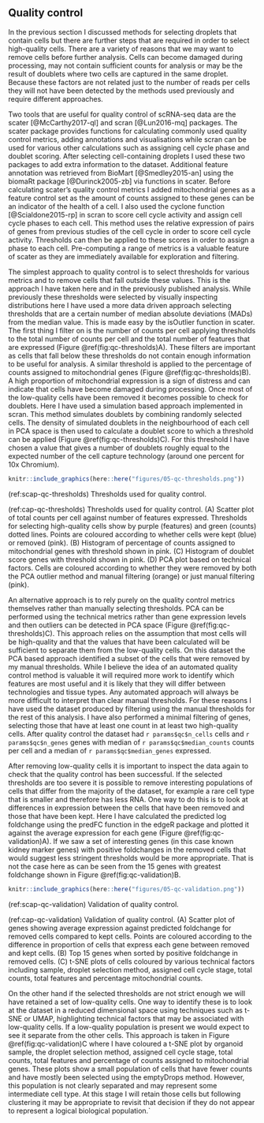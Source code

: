 ## Quality control

In the previous section I discussed methods for selecting droplets that contain
cells but there are further steps that are required in order to select
high-quality cells. There are a variety of reasons that we may want to remove
cells before further analysis. Cells can become damaged during processing, may
not contain sufficient counts for analysis or may be the result of doublets
where two cells are captured in the same droplet. Because these factors are not
related just to the number of reads per cells they will not have been detected
by the methods used previously and require different approaches.

Two tools that are useful for quality control of scRNA-seq data are the scater
[@McCarthy2017-ql] and scran [@Lun2016-mq] packages. The scater package
provides functions for calculating commonly used quality control metrics,
adding annotations and visualisations while scran can be used for various other
calculations such as assigning cell cycle phase and doublet scoring. After
selecting cell-containing droplets I used these two packages to add extra
information to the dataset. Additional feature annotation was retrieved from
BioMart [@Smedley2015-an] using the biomaRt package [@Durinck2005-zb] via
functions in scater. Before calculating scater's quality control metrics I
added mitochondrial genes as a feature control set as the amount of counts
assigned to these genes can be an indicator of the health of a cell. I also
used the cyclone function [@Scialdone2015-rp] in scran to score cell cycle
activity and assign cell cycle phases to each cell. This method uses the
relative expression of pairs of genes from previous studies of the cell cycle
in order to score cell cycle activity. Thresholds can then be applied to these
scores in order to assign a phase to each cell. Pre-computing a range of
metrics is a valuable feature of scater as they are immediately available for
exploration and filtering.

The simplest approach to quality control is to select thresholds for various
metrics and to remove cells that fall outside these values. This is the
approach I have taken here and in the previously published analysis. While
previously these thresholds were selected by visually inspecting distributions
here I have used a more data driven approach selecting thresholds that are a
certain number of median absolute deviations (MADs) from the median value. This
is made easy by the isOutlier function in scater. The first thing I filter on
is the number of counts per cell applying thresholds to the total number of
counts per cell and the total number of features that are expressed (Figure
\@ref(fig:qc-thresholds)A). These filters are important as cells that fall
below these thresholds do not contain enough information to be useful for
analysis. A similar threshold is applied to the percentage of counts assigned
to mitochondrial genes (Figure \@ref(fig:qc-thresholds)B). A high proportion of
mitochondrial expression is a sign of distress and can indicate that cells have
become damaged during processing. Once most of the low-quality cells have been
removed it becomes possible to check for doublets. Here I have used a
simulation based approach implemented in scran. This method simulates doublets
by combining randomly selected cells. The density of simulated doublets in the
neighbourhood of each cell in PCA space is then used to calculate a doublet
score to which a threshold can be applied (Figure \@ref(fig:qc-thresholds)C).
For this threshold I have chosen a value that gives a number of doublets
roughly equal to the expected number of the cell capture technology (around one
percent for 10x Chromium).

```r
knitr::include_graphics(here::here("figures/05-qc-thresholds.png"))
```

(ref:scap-qc-thresholds) Thresholds used for quality control.

(ref:cap-qc-thresholds) Thresholds used for quality control. (A) Scatter plot of total counts per cell against number of features expressed. Thresholds for selecting high-quality cells show by purple (features) and green (counts) dotted lines. Points are coloured according to whether cells were kept (blue) or removed (pink). (B) Histogram of percentage of counts assigned to mitochondrial genes with threshold shown in pink. (C) Histogram of doublet score genes with threshold shown in pink. (D) PCA plot based on technical factors. Cells are coloured according to whether they were removed by both the PCA outlier method and manual filtering (orange) or just manual filtering (pink).

An alternative approach is to rely purely on the quality control metrics
themselves rather than manually selecting thresholds. PCA can be performed
using the technical metrics rather than gene expression levels and then
outliers can be detected in PCA space (Figure \@ref(fig:qc-thresholds)C). This
approach relies on the assumption that most cells will be high-quality and that
the values that have been calculated will be sufficient to separate them from
the low-quality cells. On this dataset the PCA based approach identified a
subset of the cells that were removed by my manual thresholds. While I believe
the idea of an automated quality control method is valuable it will required
more work to identify which features are most useful and it is likely that they
will differ between technologies and tissue types. Any automated approach will
always be more difficult to interpret than clear manual thresholds. For these
reasons I have used the dataset produced by filtering using the manual
thresholds for the rest of this analysis. I have also performed a minimal
filtering of genes, selecting those that have at least one count in at least
two high-quality cells. After quality control the dataset had
`r params$qc$n_cells` cells and `r params$qc$n_genes` genes with median of
`r params$qc$median_counts` counts per cell and a median of
`r params$qc$median_genes` expressed.

After removing low-quality cells it is important to inspect the data again to
check that the quality control has been successful. If the selected thresholds
are too severe it is possible to remove interesting populations of cells that
differ from the majority of the dataset, for example a rare cell type that is
smaller and therefore has less RNA. One way to do this is to look at
differences in expression between the cells that have been removed and those
that have been kept. Here I have calculated the predicted log foldchange using
the predFC function in the edgeR package and plotted it against the average
expression for each gene (Figure \@ref(fig:qc-validation)A). If we saw a set of
interesting genes (in this case known kidney marker genes) with positive
foldchanges in the removed cells that would suggest less stringent thresholds
would be more appropriate. That is not the case here as can be seen from the
15 genes with greatest foldchange shown in Figure \@ref(fig:qc-validation)B.

```r
knitr::include_graphics(here::here("figures/05-qc-validation.png"))
```

(ref:scap-qc-validation) Validation of quality control.

(ref:cap-qc-validation) Validation of quality control. (A) Scatter plot of genes showing average expression against predicted foldchange for removed cells compared to kept cells. Points are coloured according to the difference in proportion of cells that express each gene between removed and kept cells. (B) Top 15 genes when sorted by positive foldchange in removed cells. (C) t-SNE plots of cells coloured by various technical factors including sample, droplet selection method, assigned cell cycle stage, total counts, total features and percentage mitochondrial counts.

On the other hand if the selected thresholds are not strict enough we will have
retained a set of low-quality cells. One way to identify these is to look at
the dataset in a reduced dimensional space using techniques such as t-SNE or
UMAP, highlighting technical factors that may be associated with low-quality
cells. If a low-quality population is present we would expect to see it
separate from the other cells. This approach is taken in Figure
\@ref(fig:qc-validation)C where I have coloured a t-SNE plot by organoid
sample, the droplet selection method, assigned cell cycle stage, total counts,
total features and percentage of counts assigned to mitochondrial genes. These
plots show a small population of cells that have fewer counts and have mostly
been selected using the emptyDrops method. However, this population is not
clearly separated and may represent some intermediate cell type. At this stage
I will retain those cells but following clustering it may be appropriate to
revisit that decision if they do not appear to represent a logical biological
population.`

